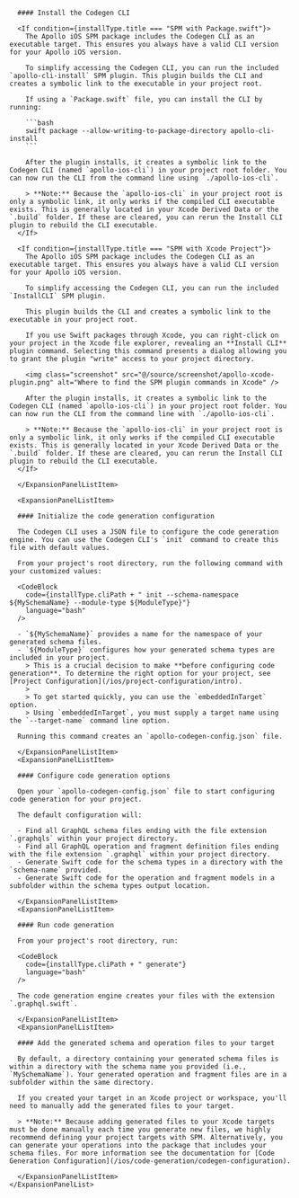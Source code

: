 
<a name="spm-setup-codegen" />
<For of={[{
  title: "SPM with Package.swift",
  cliPath: "./apollo-ios-cli",
  moduleTypeOption: "`.swiftPackageManager`",
}, {
  title: "SPM with Xcode Project",
  cliPath: "./apollo-ios-cli",
  moduleTypeOption: "`.swiftPackageManager`",
}]} as="installType">
  <a name={`spm-${installType.title.toLowerCase().replace(/ /g, "-")}`} />

  <ExpansionPanel title={installType.title}>
    <ExpansionPanelList>
      <ExpansionPanelListItem>

      #### Install the Codegen CLI

      <If condition={installType.title === "SPM with Package.swift"}>
        The Apollo iOS SPM package includes the Codegen CLI as an executable target. This ensures you always have a valid CLI version for your Apollo iOS version.

        To simplify accessing the Codegen CLI, you can run the included `apollo-cli-install` SPM plugin. This plugin builds the CLI and creates a symbolic link to the executable in your project root.

        If using a `Package.swift` file, you can install the CLI by running:

        ```bash
        swift package --allow-writing-to-package-directory apollo-cli-install
        ```

        After the plugin installs, it creates a symbolic link to the Codegen CLI (named `apollo-ios-cli`) in your project root folder. You can now run the CLI from the command line using `./apollo-ios-cli`.

        > **Note:** Because the `apollo-ios-cli` in your project root is only a symbolic link, it only works if the compiled CLI executable exists. This is generally located in your Xcode Derived Data or the `.build` folder. If these are cleared, you can rerun the Install CLI plugin to rebuild the CLI executable.
      </If>

      <If condition={installType.title === "SPM with Xcode Project"}>
        The Apollo iOS SPM package includes the Codegen CLI as an executable target. This ensures you always have a valid CLI version for your Apollo iOS version.

        To simplify accessing the Codegen CLI, you can run the included `InstallCLI` SPM plugin.

        This plugin builds the CLI and creates a symbolic link to the executable in your project root.

        If you use Swift packages through Xcode, you can right-click on your project in the Xcode file explorer, revealing an **Install CLI** plugin command. Selecting this command presents a dialog allowing you to grant the plugin "write" access to your project directory.

        <img class="screenshot" src="@/source/screenshot/apollo-xcode-plugin.png" alt="Where to find the SPM plugin commands in Xcode" />

        After the plugin installs, it creates a symbolic link to the Codegen CLI (named `apollo-ios-cli`) in your project root folder. You can now run the CLI from the command line with `./apollo-ios-cli`.

        > **Note:** Because the `apollo-ios-cli` in your project root is only a symbolic link, it only works if the compiled CLI executable exists. This is generally located in your Xcode Derived Data or the `.build` folder. If these are cleared, you can rerun the Install CLI plugin to rebuild the CLI executable.
      </If>

      </ExpansionPanelListItem>

      <ExpansionPanelListItem>

      #### Initialize the code generation configuration

      The Codegen CLI uses a JSON file to configure the code generation engine. You can use the Codegen CLI's `init` command to create this file with default values.

      From your project's root directory, run the following command with your customized values:

      <CodeBlock
        code={installType.cliPath + " init --schema-namespace ${MySchemaName} --module-type ${ModuleType}"}
        language="bash"
      />

      - `${MySchemaName}` provides a name for the namespace of your generated schema files.
      - `${ModuleType}` configures how your generated schema types are included in your project.
        > This is a crucial decision to make **before configuring code generation**. To determine the right option for your project, see [Project Configuration](/ios/project-configuration/intro).
        >
        > To get started quickly, you can use the `embeddedInTarget` option.
        > Using `embeddedInTarget`, you must supply a target name using the `--target-name` command line option.

      Running this command creates an `apollo-codegen-config.json` file.

      </ExpansionPanelListItem>
      <ExpansionPanelListItem>

      #### Configure code generation options

      Open your `apollo-codegen-config.json` file to start configuring code generation for your project.

      The default configuration will:

      - Find all GraphQL schema files ending with the file extension `.graphqls` within your project directory.
      - Find all GraphQL operation and fragment definition files ending with the file extension `.graphql` within your project directory.
      - Generate Swift code for the schema types in a directory with the `schema-name` provided.
      - Generate Swift code for the operation and fragment models in a subfolder within the schema types output location.

      </ExpansionPanelListItem>
      <ExpansionPanelListItem>

      #### Run code generation

      From your project's root directory, run:

      <CodeBlock
        code={installType.cliPath + " generate"}
        language="bash"
      />

      The code generation engine creates your files with the extension `.graphql.swift`.

      </ExpansionPanelListItem>
      <ExpansionPanelListItem>

      #### Add the generated schema and operation files to your target

      By default, a directory containing your generated schema files is within a directory with the schema name you provided (i.e., `MySchemaName`). Your generated operation and fragment files are in a subfolder within the same directory.

      If you created your target in an Xcode project or workspace, you'll need to manually add the generated files to your target.

      > **Note:** Because adding generated files to your Xcode targets must be done manually each time you generate new files, we highly recommend defining your project targets with SPM. Alternatively, you can generate your operations into the package that includes your schema files. For more information see the documentation for [Code Generation Configuration](/ios/code-generation/codegen-configuration).

      </ExpansionPanelListItem>
    </ExpansionPanelList>
  </ExpansionPanel>
</For>